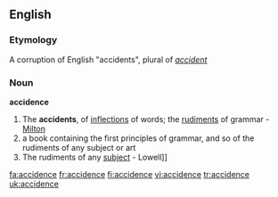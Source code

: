 ==English==

===Etymology===
A corruption of English "accidents", plural of ''[[accident]]''

===Noun===
'''accidence'''

#The '''accidents''', of [[inflections]] of words; the [[rudiments]] of grammar - [[Milton]]
# a book containing the first principles of grammar, and so of the rudiments of any subject or art
#The rudiments of any [[subject]] - Lowell]]

{{1913}}

[[fa:accidence]]
[[fr:accidence]]
[[fi:accidence]]
[[vi:accidence]]
[[tr:accidence]]
[[uk:accidence]]